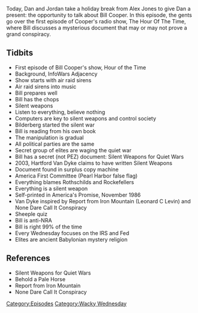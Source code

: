 {{DEFAULTSORT:
    #_EPISODE_0381:Making It Big With Silent Weapons
}}{{Episode
    | title           = Making It Big With Silent Weapons
    | caption         = [https://knowledgefight.libsyn.com/knowledge-fight-making-it-big-with-silent-weapons Listen to this episode on Libsyn]
    | episodeNumber   = 381
    | length          = 01:51:28
    | airDate         = December 25, 2019
    | episodeType     = [[:Category:Wacky Wednesday|Wacky Wednesday]]
    | appearance      = [[Bill Cooper]], [[Hartford Van Dyke]]
    | previousEpisode = [[380: December 19-20, 2019]]
    | nextEpisode     = [[382: December 23-27, 2019]]
}}

{{Stub}}

Today, Dan and Jordan take a holiday break from Alex Jones to give Dan a present: the opportunity to talk about Bill Cooper. In this episode, the gents go over the first episode of Cooper's radio show, The Hour Of The Time, where Bill discusses a mysterious document that may or may not prove a grand conspiracy.

==Tidbits==

*First episode of Bill Cooper's show, Hour of the Time
*Background, InfoWars Adjacency
*Show starts with air raid sirens
*Air raid sirens into music
*Bill prepares well
*Bill has the chops
*Silent weapons
*Listen to everything, believe nothing
*Computers are key to silent weapons and control society
*Bilderberg started the silent war
*Bill is reading from his own book
*The manipulation is gradual
*All political parties are the same
*Secret group of elites are waging the quiet war
*Bill has a secret (not PEZ) document: Silent Weapons for Quiet Wars
*2003, Hartford Van Dyke claims to have written Silent Weapons
*Document found in surplus copy machine
*America First Committee (Pearl Harbor false flag)
*Everything blames Rothschilds and Rockefellers
*Everything is a silent weapon
*Self-printed in America's Promise, November 1986
*Van Dyke inspired by Report from Iron Mountain (Leonard C Levin) and None Dare Call It Conspiracy
*Sheeple quiz
*Bill is anti-NRA
*Bill is right 99% of the time
*Every Wednesday focuses on the IRS and Fed
*Elites are ancient Babylonian mystery religion

==References==

*Silent Weapons for Quiet Wars
*Behold a Pale Horse
*Report from Iron Mountain
*None Dare Call It Conspiracy

[[Category:Episodes]]
[[Category:Wacky Wednesday]]